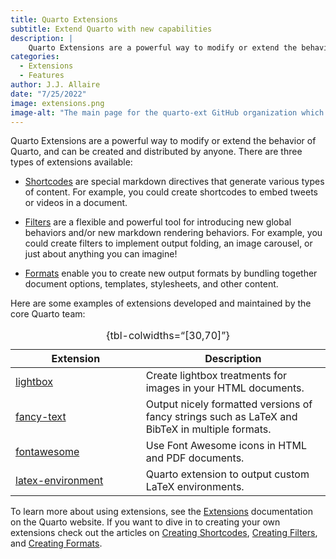```yaml
---
title: Quarto Extensions
subtitle: Extend Quarto with new capabilities
description: | 
    Quarto Extensions are a powerful way to modify or extend the behavior of Quarto, and can be created and distributed by anyone. Extension types include filters, shortcodes, and custom formats.
categories:
  - Extensions
  - Features
author: J.J. Allaire
date: "7/25/2022"
image: extensions.png
image-alt: "The main page for the quarto-ext GitHub organization which lists extensions published by the Quarto core team."
---
```


Quarto Extensions are a powerful way to modify or extend the behavior of Quarto, and can be created and distributed by anyone. There are three types of extensions available:

-   [Shortcodes](../../../extensions/shortcodes.qmd) are special markdown directives that generate various types of content. For example, you could create shortcodes to embed tweets or videos in a document.

-   [Filters](../../../extensions/filters.qmd) are a flexible and powerful tool for introducing new global behaviors and/or new markdown rendering behaviors. For example, you could create filters to implement output folding, an image carousel, or just about anything you can imagine!

-   [Formats](../../../extensions/formats.qmd) enable you to create new output formats by bundling together document options, templates, stylesheets, and other content.

Here are some examples of extensions developed and maintained by the core Quarto team:

| **Extension**                                                        | **Description**                                                                                 |
|------------------------------|------------------------------------------|
| [lightbox](https://github.com/quarto-ext/lightbox/)                  | Create lightbox treatments for images in your HTML documents.                                   |
| [fancy-text](https://github.com/quarto-ext/fancy-text)               | Output nicely formatted versions of fancy strings such as LaTeX and BibTeX in multiple formats. |
| [fontawesome](https://github.com/quarto-ext/fontawesome)             | Use Font Awesome icons in HTML and PDF documents.                                               |
| [latex-environment](https://github.com/quarto-ext/latex-environment) | Quarto extension to output custom LaTeX environments.                                           |

: {tbl-colwidths="\[30,70\]"}

To learn more about using extensions, see the [Extensions](../../../extensions/index.qmd) documentation on the Quarto website. If you want to dive in to creating your own extensions check out the articles on [Creating Shortcodes](../../../extensions/shortcodes.qmd), [Creating Filters](../../../extensions/filters.qmd), and [Creating Formats](../../../extensions/formats.qmd).
